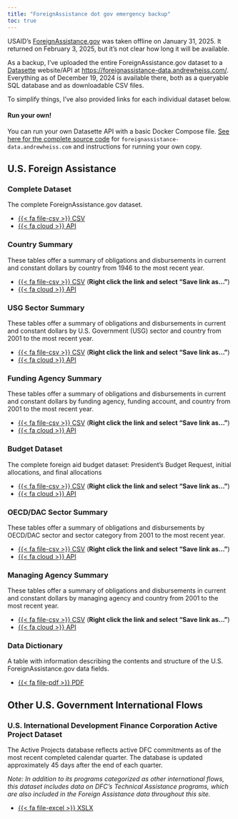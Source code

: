 ```yaml
---
title: "ForeignAssistance dot gov emergency backup"
toc: true
---
```


USAID's [ForeignAssistance.gov](https://foreignassistance.gov/) was taken offline on January 31, 2025. It returned on February 3, 2025, but it's not clear how long it will be available.

As a backup, I've uploaded the entire ForeignAssistance.gov dataset to a [Datasette](https://datasette.io/) website/API at <https://foreignassistance-data.andrewheiss.com/>. Everything as of December 19, 2024 is available there, both as a queryable SQL database and as downloadable CSV files.

To simplify things, I've also provided links for each individual dataset below.

::: {.callout-tip}
#### Run your own!

You can run your own Datasette API with a basic Docker Compose file. [See here for the complete source code](https://github.com/andrewheiss/foreign-assistance-data) for `foreignassistance-data.andrewheiss.com` and instructions for running your own copy.
:::

## U.S. Foreign Assistance

### Complete Dataset

The complete ForeignAssistance.gov dataset.

- [{{< fa file-csv >}} CSV](https://www.dropbox.com/scl/fi/btzeaaq84wdpahb7c033g/data-raw_2025-02-03.zip?rlkey=atqpr633ayy4ya9p428vi6lon&dl=1)
- [{{< fa cloud >}} API](https://foreignassistance-data.andrewheiss.com/2025-02-03_foreign-assistance)

### Country Summary

These tables offer a summary of obligations and disbursements in current and constant dollars by country from 1946 to the most recent year.

- [{{< fa file-csv >}} CSV](https://foreignassistance-data.andrewheiss.com/2025-02-03_foreign-assistance/~2E~2Fus_foreign_aid_country.csv) (**Right click the link and select "Save link as…"**)
- [{{< fa cloud >}} API](https://foreignassistance-data.andrewheiss.com/2025-02-03_foreign-assistance/~2E~2Fus_foreign_aid_country)

### USG Sector Summary

These tables offer a summary of obligations and disbursements in current and constant dollars by U.S. Government (USG) sector and country from 2001 to the most recent year.

- [{{< fa file-csv >}} CSV](https://foreignassistance-data.andrewheiss.com/2025-02-03_foreign-assistance/~2E~2Fus_foreign_aid_usg_sector.csv) (**Right click the link and select "Save link as…"**)
- [{{< fa cloud >}} API](https://foreignassistance-data.andrewheiss.com/2025-02-03_foreign-assistance/~2E~2Fus_foreign_aid_usg_sector)

### Funding Agency Summary

These tables offer a summary of obligations and disbursements in current and constant dollars by funding agency, funding account, and country from 2001 to the most recent year.

- [{{< fa file-csv >}} CSV](https://foreignassistance-data.andrewheiss.com/2025-02-03_foreign-assistance/~2E~2Fus_foreign_aid_funding.csv) (**Right click the link and select "Save link as…"**)
- [{{< fa cloud >}} API](https://foreignassistance-data.andrewheiss.com/2025-02-03_foreign-assistance/~2E~2Fus_foreign_aid_funding)

### Budget Dataset

The complete foreign aid budget dataset: President's Budget Request, initial allocations, and final allocations

- [{{< fa file-csv >}} CSV](https://foreignassistance-data.andrewheiss.com/2025-02-03_foreign-assistance/~2E~2Fus_foreign_budget_complete.csv) (**Right click the link and select "Save link as…"**)
- [{{< fa cloud >}} API](https://foreignassistance-data.andrewheiss.com/2025-02-03_foreign-assistance/~2E~2Fus_foreign_budget_complete)

### OECD/DAC Sector Summary

These tables offer a summary of obligations and disbursements by OECD/DAC sector and sector category from 2001 to the most recent year.

- [{{< fa file-csv >}} CSV](https://foreignassistance-data.andrewheiss.com/2025-02-03_foreign-assistance/~2E~2Fus_foreign_aid_dac_sector.csv) (**Right click the link and select "Save link as…"**)
- [{{< fa cloud >}} API](https://foreignassistance-data.andrewheiss.com/2025-02-03_foreign-assistance/~2E~2Fus_foreign_aid_dac_sector)

### Managing Agency Summary

These tables offer a summary of obligations and disbursements in current and constant dollars by managing agency and country from 2001 to the most recent year.

- [{{< fa file-csv >}} CSV](https://foreignassistance-data.andrewheiss.com/2025-02-03_foreign-assistance/~2E~2Fus_foreign_aid_implementing.csv) (**Right click the link and select "Save link as…"**)
- [{{< fa cloud >}} API](https://foreignassistance-data.andrewheiss.com/2025-02-03_foreign-assistance/~2E~2Fus_foreign_aid_implementing)

### Data Dictionary

A table with information describing the contents and structure of the U.S. ForeignAssistance.gov data fields.

- [{{< fa file-pdf >}} PDF](data/DataDictionary_ForeignAssistancegov.pdf)

## Other U.S. Government International Flows

### U.S. International Development Finance Corporation Active Project Dataset

The Active Projects database reflects active DFC commitments as of the most recent completed calendar quarter. The database is updated approximately 45 days after the end of each quarter.

*Note: In addition to its programs categorized as other international flows, this dataset includes data on DFC's Technical Assistance programs, which are also included in the Foreign Assistance data throughout this site.*

- [{{< fa file-excel >}} XSLX](data/USDFC_ActiveProjects.xlsx)
